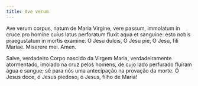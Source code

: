 ```yaml
---
title: Ave verum
---
```


<div class="side-by-side not-content">

Ave verum corpus, natum de Maria Virgine, vere passum, immolatum in cruce pro homine cuius latus perforatum fluxit aqua et sanguine: esto nobis praegustatum in mortis examine. O Jesu dulcis, O Jesu pie, O Jesu, fili Mariae. Miserere mei. Amen.

Salve, verdadeiro Corpo nascido da Virgem Maria, verdadeiramente atormentado, imolado na cruz pelos homens, de cujo lado perfurado fluíram água e sangue; sê para nós uma antecipação na provação da morte. Ó Jesus doce, ó Jesus piedoso, ó Jesus, filho de Maria!

</div>
